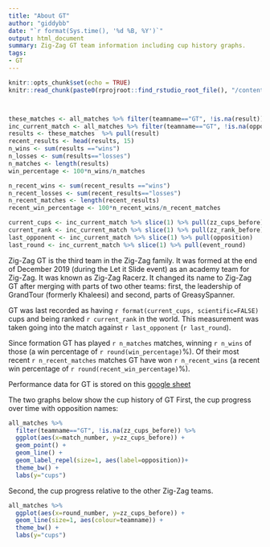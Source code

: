 ```yaml
---
title: "About GT"
author: "giddybb"
date: "`r format(Sys.time(), '%d %B, %Y')`"
output: html_document
summary: Zig-Zag GT team information including cup history graphs.
tags:
- GT
---
```


```r
knitr::opts_chunk$set(echo = TRUE)
knitr::read_chunk(paste0(rprojroot::find_rstudio_root_file(), "/content/project/common_project_code.R"))

```


```r
```


```r

```




```r
these_matches <- all_matches %>% filter(teamname=="GT", !is.na(result)) %>% arrange(-event_no, -round_number)
inc_current_match <- all_matches %>% filter(teamname=="GT", !is.na(opposition), !is.na(zz_cups_before), !is.na(zz_rank_before)) %>% arrange(-event_no, -round_number)
results <- these_matches  %>% pull(result) 
recent_results <- head(results, 15)
n_wins <- sum(results =="wins")
n_losses <- sum(results=="losses")
n_matches <- length(results)
win_percentage <- 100*n_wins/n_matches

n_recent_wins <- sum(recent_results =="wins")
n_recent_losses <- sum(recent_results=="losses")
n_recent_matches <- length(recent_results)
recent_win_percentage <- 100*n_recent_wins/n_recent_matches

current_cups <- inc_current_match %>% slice(1) %>% pull(zz_cups_before)
current_rank <- inc_current_match %>% slice(1) %>% pull(zz_rank_before)
last_opponent <- inc_current_match %>% slice(1) %>% pull(opposition)
last_round <- inc_current_match %>% slice(1) %>% pull(event_round)


```

Zig-Zag GT is the third team in the Zig-Zag family. It was formed at the end of December 2019 (during the Let it Slide event) as an academy team for Zig-Zag. It was known as Zig-Zag Racerz. It changed its name to Zig-Zag GT after merging with parts of two other teams: first, the leadership of GrandTour (formerly Khaleesi) and second, parts of GreasySpanner.

GT  was last recorded as having `r format(current_cups, scientific=FALSE)` cups and being ranked `r current_rank` in the world. This measurement was taken going into the match against `r last_opponent` (`r last_round`).

Since formation GT has played `r n_matches` matches, winning `r n_wins` of those (a win percentage of `r round(win_percentage)`%). Of their most recent `r n_recent_matches` matches GT have won `r n_recent_wins` (a recent win percentage of `r round(recent_win_percentage)`%).  

Performance data for GT is stored on this [google sheet](https://docs.google.com/spreadsheets/d/1oGTfeDSjWoqHaOZYrw09kMxP42bo_sBBVVKJbEThsMI/edit?usp=sharing)

The two graphs below show the cup history of GT First, the cup progress over time with opposition names:

```r


all_matches %>%
  filter(teamname=="GT", !is.na(zz_cups_before)) %>%
  ggplot(aes(x=match_number, y=zz_cups_before)) +
  geom_point() +
  geom_line() +
  geom_label_repel(size=1, aes(label=opposition))+
  theme_bw() +
  labs(y="cups")


```


Second, the cup progress relative to the other Zig-Zag teams. 

```r

all_matches %>%
  ggplot(aes(x=round_number, y=zz_cups_before)) +
  geom_line(size=1, aes(colour=teamname)) +
  theme_bw() +
  labs(y="cups")
```




